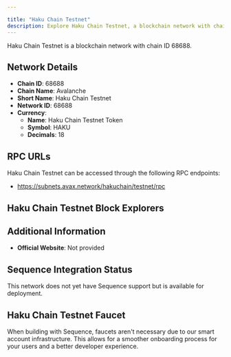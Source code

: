 ```yaml
---

title: "Haku Chain Testnet"
description: Explore Haku Chain Testnet, a blockchain network with chain ID 68688. Learn about its native currency, Haku Chain Testnet Token, and how to interact with the network.
---
```




Haku Chain Testnet is a blockchain network with chain ID 68688.

## Network Details

- **Chain ID**: 68688
- **Chain Name**: Avalanche
- **Short Name**: Haku Chain Testnet
- **Network ID**: 68688
- **Currency**: 
  - **Name**: Haku Chain Testnet Token
  - **Symbol**: HAKU
  - **Decimals**: 18

## RPC URLs

Haku Chain Testnet can be accessed through the following RPC endpoints:

- https://subnets.avax.network/hakuchain/testnet/rpc

## Haku Chain Testnet Block Explorers



## Additional Information

- **Official Website**: Not provided

## Sequence Integration Status

This network does not yet have Sequence support but is available for deployment.

## Haku Chain Testnet Faucet

When building with Sequence, faucets aren't necessary due to our smart account infrastructure. This allows for a smoother onboarding process for your users and a better developer experience.
